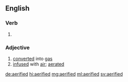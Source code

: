 ==English==

===Verb===
{{head|en|verb form}}

# {{en-past of|aerify}}

===Adjective===
{{en-adj}}

# [[converted]] into [[gas]]
# [[infused]] with [[air]]; [[aerated]]

[[de:aerified]]
[[hi:aerified]]
[[mg:aerified]]
[[ml:aerified]]
[[sv:aerified]]